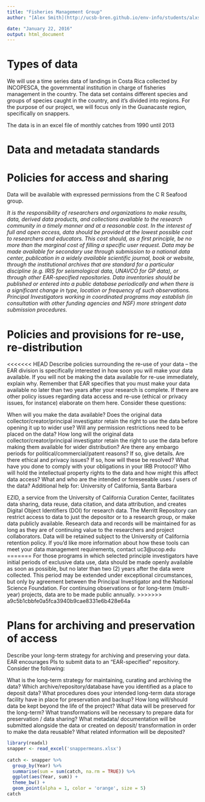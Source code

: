 ```yaml
---
title: "Fisheries Management Group"
author: "[Alex Smith](http://ucsb-bren.github.io/env-info/students/alxsmith.html), [Caio Faro](http://ucsb-bren.github.io/env-info/students/caio-faro.html), [Juliana Herrera](http://ucsb-bren.github.io/env-info/students/julianaherrera.html)"

date: "January 22, 2016"
output: html_document
---
```


# Types of data

We will use a time series data of landings in Costa Rica collected by INCOPESCA, the governmental institution in charge of fisheries management in the country. The data set contains different species and groups of species caught in the country, and it's divided into regions. For the purpose of our project, we will focus only in the Guanacaste region, specifically on snappers.

The data is in an excel file of monthly catches from 1990 until 2013

# Data and metadata standards



# Policies for access and sharing

Data will be available with expressed permissions from the C R Seafood group. 


*It is the responsibility of researchers and organizations to make results, data, derived data products, and collections available to the research community in a timely manner and at a reasonable cost. In the interest of full and open access, data should be provided at the lowest possible cost to researchers and educators. This cost should, as a first principle, be no more than the marginal cost of filling a specific user request. Data may be made available for secondary use through submission to a national data center, publication in a widely available scientific journal, book or website, through the institutional archives that are standard for a particular discipline (e.g. IRIS for seismological data, UNAVCO for GP data), or through other EAR-specified repositories. Data inventories should be published or entered into a public database periodically and when there is a significant change in type, location or frequency of such observations. Principal Investigators working in coordinated programs may establish (in consultation with other funding agencies and NSF) more stringent data submission procedures.*




# Policies and provisions for re-use, re-distribution

<<<<<<< HEAD
Describe policies surrounding the re-use of your data – the EAR division is specifically interested in how soon you will make your data available. If you will not be making the data available for re-use immediately, explain why. Remember that EAR specifies that you must make your data available no later than two years after your research is complete. If there are other policy issues regarding data access and re-use (ethical or privacy issues, for instance) elaborate on them here. Consider these questions:

When will you make the data available?
Does the original data collector/creator/principal investigator retain the right to use the data before opening it up to wider use?
Will any permission restrictions need to be placed on the data?
How long will the original data collector/creator/principal investigator retain the right to use the data before making them available for wider distribution?
Are there any embargo periods for political/commercial/patent reasons? If so, give details.
Are there ethical and privacy issues? If so, how will these be resolved?
What have you done to comply with your obligations in your IRB Protocol?
Who will hold the intellectual property rights to the data and how might this affect data access?
What and who are the intended or foreseeable uses / users of the data?
Additional help for: University of California, Santa Barbara

EZID, a service from the University of California Curation Center, facilitates data sharing, data reuse, data citation, and data attribution, and creates Digital Object Identifiers (DOI) for research data.
The Merritt Repository can restrict access to data to just the depositor or to a research group, or make data publicly available. Research data and records will be maintained for as long as they are of continuing value to the researchers and project collaborators. Data will be retained subject to the University of California retention policy.
If you’d like more information about how these tools can meet your data management requirements, contact uc3@ucop.edu
=======
For those programs in which selected principle investigators have initial periods of exclusive data use, data should be made openly available as soon as possible, but no later than two (2) years after the data were collected. This period may be extended under exceptional circumstances, but only by agreement between the Principal Investigator and the National Science Foundation. For continuing observations or for long-term (multi-year) projects, data are to be made public annually.
>>>>>>> a9c5b1cbbfe0a5fca3940b9cae8331e6b428e64a


# Plans for archiving and preservation of access

Describe your long-term strategy for archiving and preserving your data. EAR encourages PIs to submit data to an “EAR-specified” repository. Consider the following:

What is the long-term strategy for maintaining, curating and archiving the data?
Which archive/repository/database have you identified as a place to deposit data?
What procedures does your intended long-term data storage facility have in place for preservation and backup?
How long will/should data be kept beyond the life of the project?
What data will be preserved for the long-term?
What transformations will be necessary to prepare data for preservation / data sharing?
What metadata/ documentation will be submitted alongside the data or created on deposit/ transformation in order to make the data reusable?
What related information will be deposited?

```r
library(readxl)
snapper <- read_excel('snappermeans.xlsx')
  
catch <- snapper %>%
  group_by(Year) %>%
  summarise(sum = sum(catch, na.rm = TRUE)) %>%
  ggplot(aes(Year, sum)) +
  theme_bw() +
  geom_point(alpha = 1, color = 'orange', size = 5)
catch
```

